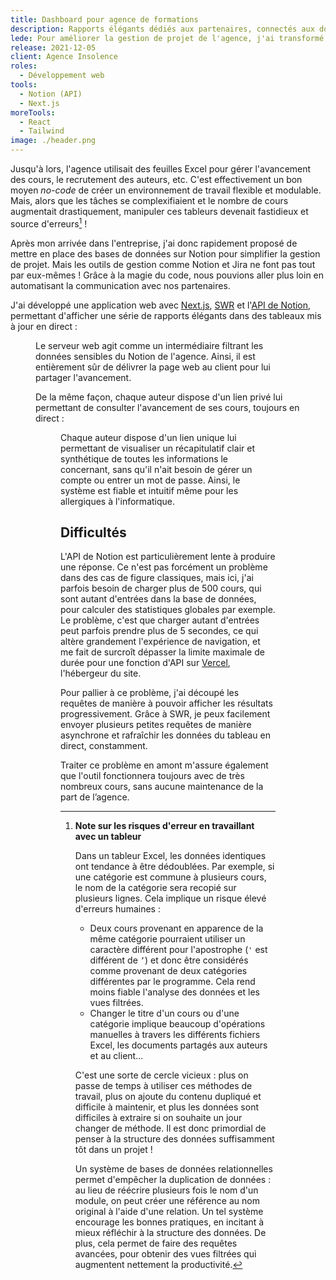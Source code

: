 ```yaml
---
title: Dashboard pour agence de formations
description: Rapports élégants dédiés aux partenaires, connectés aux données de l'agence via l'API de Notion.
lede: Pour améliorer la gestion de projet de l'agence, j'ai transformé un Excel de 500 lignes en une base de données sur Notion qui alimente une appli web de dashboard via l'API.
release: 2021-12-05
client: Agence Insolence
roles:
  - Développement web
tools:
  - Notion (API)
  - Next.js
moreTools:
  - React
  - Tailwind
image: ./header.png
---
```


Jusqu'à lors, l'agence utilisait des feuilles Excel pour gérer l'avancement des cours, le recrutement des auteurs, etc. C'est effectivement un bon moyen _no-code_ de créer un environnement de travail flexible et modulable. Mais, alors que les tâches se complexifiaient et le nombre de cours augmentait drastiquement, manipuler ces tableurs devenait fastidieux et source d'erreurs[^erreurs] !

[^erreurs]: **Note sur les risques d'erreur en travaillant avec un tableur**

    Dans un tableur Excel, les données identiques ont tendance à être dédoublées. Par exemple, si une catégorie est commune à plusieurs cours, le nom de la catégorie sera recopié sur plusieurs lignes. Cela implique un risque élevé d'erreurs humaines :

    - Deux cours provenant en apparence de la même catégorie pourraient utiliser un caractère différent pour l'apostrophe (`'` est différent de `’`) et donc être considérés comme provenant de deux catégories différentes par le programme. Cela rend moins fiable l'analyse des données et les vues filtrées.
    - Changer le titre d'un cours ou d'une catégorie implique beaucoup d'opérations manuelles à travers les différents fichiers Excel, les documents partagés aux auteurs et au client...

    C'est une sorte de cercle vicieux : plus on passe de temps à utiliser ces méthodes de travail, plus on ajoute du contenu dupliqué et difficile à maintenir, et plus les données sont difficiles à extraire si on souhaite un jour changer de méthode. Il est donc primordial de penser à la structure des données suffisamment tôt dans un projet !

    Un système de bases de données relationnelles permet d'empêcher la duplication de données : au lieu de réécrire plusieurs fois le nom d'un module, on peut créer une référence au nom original à l'aide d'une relation. Un tel système encourage les bonnes pratiques, en incitant à mieux réfléchir à la structure des données. De plus, cela permet de faire des requêtes avancées, pour obtenir des vues filtrées qui augmentent nettement la productivité.

Après mon arrivée dans l'entreprise, j'ai donc rapidement proposé de mettre en place des bases de données sur Notion pour simplifier la gestion de projet. Mais les outils de gestion comme Notion et Jira ne font pas tout par eux-mêmes ! Grâce à la magie du code, nous pouvions aller plus loin en automatisant la communication avec nos partenaires.

J'ai développé une application web avec [Next.js](https://nextjs.org/), [SWR](https://swr.vercel.app/) et l'[API de Notion](https://developers.notion.com/), permettant d'afficher une série de rapports élégants dans des tableaux mis à jour en direct :


<Figure
	src={home}
	alt="Tableau de bord de l'agence"
	shadow
	caption="Tableau de bord de l'agence (extrait)"
/>

Le serveur web agit comme un intermédiaire filtrant les données sensibles du Notion de l'agence. Ainsi, il est entièrement sûr de délivrer la page web au client pour lui partager l'avancement.

De la même façon, chaque auteur dispose d'un lien privé lui permettant de consulter l'avancement de ses cours, toujours en direct :


<Figure
	src={dashboard}
	alt="Tableau de bord d'un auteur listant ses cours à réaliser et leur statut"
	shadow
/>

Chaque auteur dispose d'un lien unique lui permettant de visualiser un récapitulatif clair et synthétique de toutes les informations le concernant, sans qu'il n'ait besoin de gérer un compte ou entrer un mot de passe. Ainsi, le système est fiable et intuitif même pour les allergiques à l'informatique.

## Difficultés

L'API de Notion est particulièrement lente à produire une réponse. Ce n'est pas forcément un problème dans des cas de figure classiques, mais ici, j'ai parfois besoin de charger plus de 500 cours, qui sont autant d'entrées dans la base de données, pour calculer des statistiques globales par exemple. Le problème, c'est que charger autant d'entrées peut parfois prendre plus de 5 secondes, ce qui altère grandement l'expérience de navigation, et me fait de surcroît dépasser la limite maximale de durée pour une fonction d'API sur [Vercel](https://vercel.com), l'hébergeur du site.

Pour pallier à ce problème, j'ai découpé les requêtes de manière à pouvoir afficher les résultats progressivement. Grâce à SWR, je peux facilement envoyer plusieurs petites requêtes de manière asynchrone et rafraîchir les données du tableau en direct, constamment.

Traiter ce problème en amont m'assure également que l'outil fonctionnera toujours avec de très nombreux cours, sans aucune maintenance de la part de l’agence.
